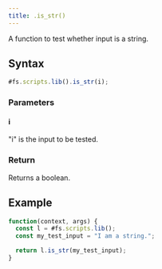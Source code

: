 ```yaml
---
title: .is_str()
---
```


A function to test whether input is a string.

## Syntax

```js
#fs.scripts.lib().is_str(i);
```

### Parameters

#### i

"i" is the input to be tested.

### Return

Returns a boolean.

## Example

```js
function(context, args) {
  const l = #fs.scripts.lib();
  const my_test_input = "I am a string.";

  return l.is_str(my_test_input);
}
```
